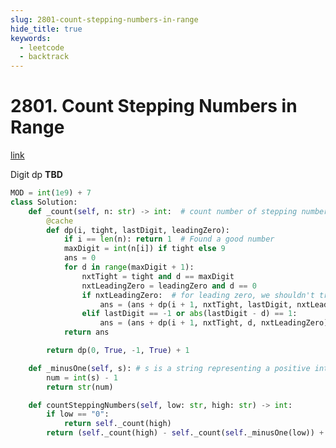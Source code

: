 ```yaml
---
slug: 2801-count-stepping-numbers-in-range
hide_title: true
keywords:
  - leetcode
  - backtrack
---
```


# 2801. Count Stepping Numbers in Range

[link](https://leetcode.com/problems/count-stepping-numbers-in-range/description/)

Digit dp  **TBD**

```python
MOD = int(1e9) + 7
class Solution:
    def _count(self, n: str) -> int:  # count number of stepping numbers in range [0...n]
        @cache
        def dp(i, tight, lastDigit, leadingZero):
            if i == len(n): return 1  # Found a good number
            maxDigit = int(n[i]) if tight else 9
            ans = 0
            for d in range(maxDigit + 1):
                nxtTight = tight and d == maxDigit
                nxtLeadingZero = leadingZero and d == 0
                if nxtLeadingZero:  # for leading zero, we shouldn't treat lastDigit=d
                    ans = (ans + dp(i + 1, nxtTight, lastDigit, nxtLeadingZero)) % MOD
                elif lastDigit == -1 or abs(lastDigit - d) == 1:
                    ans = (ans + dp(i + 1, nxtTight, d, nxtLeadingZero)) % MOD
            return ans

        return dp(0, True, -1, True) + 1

    def _minusOne(self, s): # s is a string representing a positive integer
        num = int(s) - 1
        return str(num)

    def countSteppingNumbers(self, low: str, high: str) -> int:
        if low == "0":
            return self._count(high)
        return (self._count(high) - self._count(self._minusOne(low)) + MOD) % MOD
```
